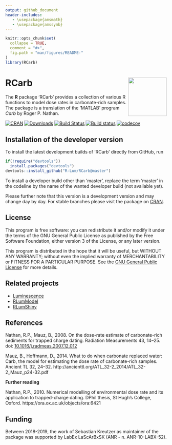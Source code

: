 ```yaml
---
output: github_document
header-includes:
   - \usepackage{amsmath}
   - \usepackage{amssymb}
---
```

<!-- README.md was auto-generated by README.Rmd. Please DO NOT edit by hand!-->


```r
knitr::opts_chunk$set(
  collapse = TRUE,
  comment = "#>",
  fig.path = "man/figures/README-"
)
library(RCarb)
```


# RCarb <img width=120px src="man/figures/Logo_RCarb.png" align="right" />

The **R** package 'RCarb' provides a collection of various R functions to model dose rates
in carbonate-rich samples. The package is a translation of the 'MATLAB' program *Carb* by Roger P. Nathan.

[![CRAN](http://www.r-pkg.org/badges/version/RCarb)](https://CRAN.R-project.org/package=RCarb)
[![Downloads](http://cranlogs.r-pkg.org/badges/grand-total/RCarb)](https://www.r-pkg.org/pkg/RCarb)
[![Build Status](https://travis-ci.org/R-Lum/RCarb.svg?branch=master)](https://travis-ci.org/R-Lum/RCarb)
[![Build status](https://ci.appveyor.com/api/projects/status/bjfy5lkqblrgvo15?svg=true)](https://ci.appveyor.com/project/RLumSK/rcarb)
[![codecov](https://codecov.io/gh/R-Lum/RCarb/branch/master/graph/badge.svg)](https://codecov.io/gh/R-Lum/RCarb)


## Installation of the developer version

To install the latest development builds of 'RCarb' directly from GitHub, run

```r
if(!require("devtools"))
  install.packages("devtools")
devtools::install_github("R-Lum/RCarb@master")
```

To install a developer build other than 'master', replace the term 'master' in the codeline by the name
of the wanted developer build (not available yet). 

Please further note that this version is a development version and may change day by day. 
For stable branches please visit the package on [CRAN](https://CRAN.R-project.org/package=RCarb).

## License

This program is free software: you can redistribute it and/or modify it under the terms of the 
GNU General Public License as published by the Free Software Foundation, either version 3 of the License, or any later version.

This program is distributed in the hope that it will be useful, but WITHOUT ANY WARRANTY; without even the implied warranty of MERCHANTABILITY or FITNESS FOR A PARTICULAR PURPOSE. See the [GNU General Public License](https://github.com/R-Lum/RCarb/blob/master/LICENSE) for more details.

## Related projects 

* [Luminescence](https://github.com/R-Lum/Luminescence)
* [RLumModel](https://github.com/R-Lum/RLumModel)
* [RLumShiny](https://github.com/R-Lum/RLumShiny)

## References

Nathan, R.P., Mauz, B., 2008. On the dose-rate estimate of carbonate-rich sediments for trapped charge dating. Radiation Measurements 43, 14–25. doi: [10.1016/j.radmeas.2007.12.012](https://dx.doi.org/10.1016/j.radmeas.2007.12.012)

Mauz, B., Hoffmann, D., 2014. What to do when carbonate replaced water: Carb, the model for estimating the dose rate of carbonate-rich samples. 
Ancient TL 32, 24–32. http://ancienttl.org/ATL_32-2_2014/ATL_32-2_Mauz_p24-32.pdf

**Further reading**

Nathan, R.P., 2010. Numerical modelling of environmental dose rate and its application to trapped-charge dating.
DPhil thesis, St Hugh’s College, Oxford. https://ora.ox.ac.uk/objects/ora:6421

## <span class="glyphicon glyphicon-euro"></span> Funding

Between 2018-2019, the work of Sebastian Kreutzer as maintainer of the package was supported
by LabEx LaScArBxSK (ANR - n. ANR-10-LABX-52).

